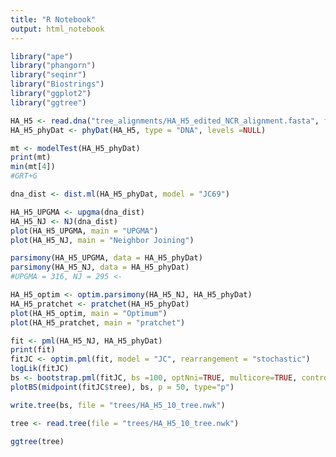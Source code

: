 ```yaml
---
title: "R Notebook"
output: html_notebook
---
```




```r
library("ape")
library("phangorn")
library("seqinr")
library("Biostrings")
library("ggplot2")
library("ggtree")
```


```r
HA_H5 <- read.dna("tree_alignments/HA_H5_edited_NCR_alignment.fasta", format = "fasta")
HA_H5_phyDat <- phyDat(HA_H5, type = "DNA", levels =NULL)
```

```r
mt <- modelTest(HA_H5_phyDat)
print(mt)
min(mt[4])
#GRT+G
```

```r
dna_dist <- dist.ml(HA_H5_phyDat, model = "JC69")
```


```r
HA_H5_UPGMA <- upgma(dna_dist)
HA_H5_NJ <- NJ(dna_dist)
plot(HA_H5_UPGMA, main = "UPGMA")
plot(HA_H5_NJ, main = "Neighbor Joining")
```


```r
parsimony(HA_H5_UPGMA, data = HA_H5_phyDat)
parsimony(HA_H5_NJ, data = HA_H5_phyDat)
#UPGMA = 316, NJ = 295 <-
```


```r
HA_H5_optim <- optim.parsimony(HA_H5_NJ, HA_H5_phyDat)
HA_H5_pratchet <- pratchet(HA_H5_phyDat)
plot(HA_H5_optim, main = "Optimum")
plot(HA_H5_pratchet, main = "pratchet")

```

```r
fit <- pml(HA_H5_NJ, HA_H5_phyDat)
print(fit)
fitJC <- optim.pml(fit, model = "JC", rearrangement = "stochastic")
logLik(fitJC)
bs <- bootstrap.pml(fitJC, bs =100, optNni=TRUE, multicore=TRUE, control = pml.control(trace=0))
plotBS(midpoint(fitJC$tree), bs, p = 50, type="p")
```

```r
write.tree(bs, file = "trees/HA_H5_10_tree.nwk")
```


```r
tree <- read.tree(file = "trees/HA_H5_10_tree.nwk")
```


```r
ggtree(tree)
```

